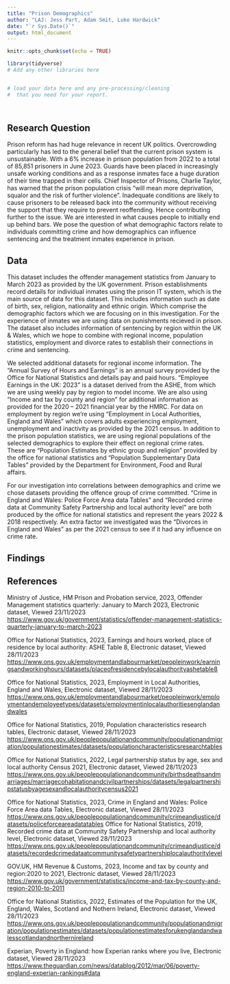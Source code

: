 ```yaml
---
title: "Prison Demographics"
author: "LAJ: Jess Part, Adam Smit, Luke Hardwick"
date: "`r Sys.Date()`"
output: html_document
---
```


```r
knitr::opts_chunk$set(echo = TRUE)
```


```r
library(tidyverse)
# Add any other libraries here



```


```r
# load your data here and any pre-processing/cleaning 
#  that you need for your report.




```


## Research Question


Prison reform has had huge relevance in recent UK politics. Overcrowding particularly has led to the general belief that the current prison system is unsustainable. With a 6% increase in prison population from 2022 to a total of 85,851 prisoners in June 2023. Guards have been placed in increasingly unsafe working conditions and as a response inmates face a huge duration of their time trapped in their cells. Chief Inspector of Prisons, Charlie Taylor, has warned that the prison population crisis “will mean more deprivation, squalor and the risk of further violence”. Inadequate conditions are likely to cause prisoners to be released back into the community without receiving the support that they require to prevent reoffending. Hence contributing further to the issue. We are interested in what causes people to initially end up behind bars. We pose the question of what demographic factors relate to individuals committing crime and how demographics can influence sentencing and the treatment inmates experience in prison.




## Data

This dataset includes the offender management statistics from January to March 2023 as provided by the UK government. Prison establishments record details for individual inmates using the prison IT system, which is the main source of data for this dataset. This includes information such as date of birth, sex, religion, nationality and ethnic origin. Which comprise the demographic factors which we are focusing on in this investigation. For the experience of inmates we are using data on punishments recieved in prison. The dataset also includes information of sentencing by region within the UK & Wales, which we hope to combine with regional income, population statistics, employment and divorce rates  to establish their connections in crime and sentencing. 

We selected additional datasets for regional income information. The “Annual Survey of Hours and Earnings” is an annual survey provided by the Office for National Statistics and details pay and paid hours. “Employee Earnings in the UK: 2023” is a dataset derived from the ASHE, from which we are using weekly pay by region to model income. We are also using “Income and tax by county and region” for additional information as provided for the 2020 – 2021 financial year by the HMRC. For data on employment by region we’re using “Employment in Local Authorities, England and Wales” which covers adults experiencing employment, unemployment and inactivity as provided by the 2021 census. In addition to the prison population statistics, we are using regional populations of the selected demographics to explore their effect on regional crime rates. These are “Population Estimates by ethnic group and religion” provided by the office for national statistics and “Population Supplementary Data Tables” provided by the Department for Environment, Food and Rural affairs. 

For our investigation into correlations between demographics and crime we chose datasets providing the offence group of crime committed. “Crime in England and Wales: Police Force Area data Tables” and “Recorded crime data at Community Safety Partnership and local authority level” are both produced by the office for national statistics and represent the years 2022 & 2018 respectively. An extra factor we investigated was the “Divorces in England and Wales” as per the 2021 census to see if it had any influence on crime rate.

## Findings




## References

Ministry of Justice, HM Prison and Probation service, 2023, Offender Management statistics quarterly: January to March 2023, Electronic dataset, Viewed 23/11/2023 <https://www.gov.uk/government/statistics/offender-management-statistics-quarterly-january-to-march-2023>

Office for National Statistics, 2023, Earnings and hours worked, place of residence by local authority: ASHE Table 8, Electronic dataset, Viewed 28/11/2023
<https://www.ons.gov.uk/employmentandlabourmarket/peopleinwork/earningsandworkinghours/datasets/placeofresidencebylocalauthorityashetable8>

Office for National Statistics, 2023, Employment in Local Authorities, England and Wales, Electronic dataset, Viewed 28/11/2023
<https://www.ons.gov.uk/employmentandlabourmarket/peopleinwork/employmentandemployeetypes/datasets/employmentinlocalauthoritiesenglandandwales>

Office for National Statistics, 2019, Population characteristics research tables, Electronic dataset, Viewed 28/11/2023
<https://www.ons.gov.uk/peoplepopulationandcommunity/populationandmigration/populationestimates/datasets/populationcharacteristicsresearchtables>

Office for National Statistics, 2022, Legal partnership status by age, sex and local authority Census 2021, Electronic dataset, Viewed 28/11/2023 <https://www.ons.gov.uk/peoplepopulationandcommunity/birthsdeathsandmarriages/marriagecohabitationandcivilpartnerships/datasets/legalpartnershipstatusbyagesexandlocalauthoritycensus2021>

Office for National Statistics, 2023, Crime in England and Wales: Police Force Area data Tables, Electronic dataset, Viewed 28/11/2023 <https://www.ons.gov.uk/peoplepopulationandcommunity/crimeandjustice/datasets/policeforceareadatatables> 
Office for National Statistics, 2019, Recorded crime data at Community Safety Partnership and local authority level, Electronic dataset, Viewed 28/11/2023 <https://www.ons.gov.uk/peoplepopulationandcommunity/crimeandjustice/datasets/recordedcrimedataatcommunitysafetypartnershiplocalauthoritylevel>

GOV.UK, HM Revenue & Customs, 2023, Income and tax by county and region:2020 to 2021, Electronic dataset, Viewed 28/11/2023 
<https://www.gov.uk/government/statistics/income-and-tax-by-county-and-region-2010-to-2011>  

Office for National Statistics, 2022, Estimates of the Population for the UK, England, Wales, Scotland and Nothern Ireland, Electronic dataset, Viewed 28/11/2023 <https://www.ons.gov.uk/peoplepopulationandcommunity/populationandmigration/populationestimates/datasets/populationestimatesforukenglandandwalesscotlandandnorthernireland>

Experian, Poverty in England: how Experian ranks where you live, Electronic dataset, Viewed 28/11/2023 <https://www.theguardian.com/news/datablog/2012/mar/06/poverty-england-experian-rankings#data>










